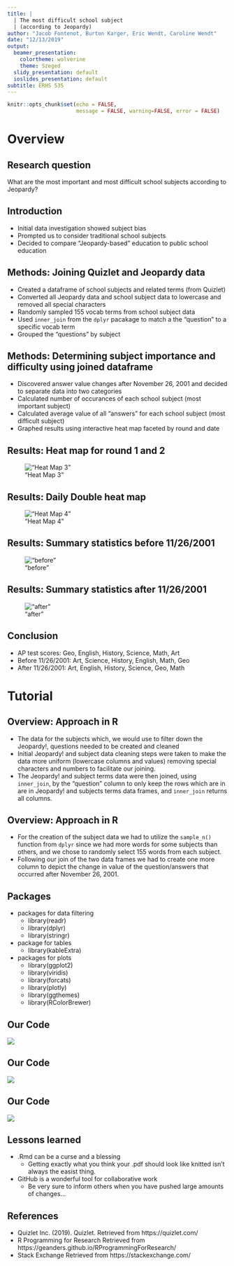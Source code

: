 ```yaml
---
title: |
  | The most difficult school subject
  | (according to Jeopardy)
author: "Jacob Fontenot, Burton Karger, Eric Wendt, Caroline Wendt"
date: "12/13/2019"
output:
  beamer_presentation:
    colortheme: wolverine
    theme: Szeged
  slidy_presentation: default
  ioslides_presentation: default
subtitle: ERHS 535
---
```


```r
knitr::opts_chunk$set(echo = FALSE,
                      message = FALSE, warning=FALSE, error = FALSE)
```


# Overview

## Research question

What are the most important and most difficult school subjects according to Jeopardy?

## Introduction

- Initial data investigation showed subject bias
- Prompted us to consider traditional school subjects
- Decided to compare "Jeopardy-based" education to public school education

## Methods: Joining Quizlet and Jeopardy data

- Created a dataframe of school subjects and related terms (from Quizlet)
- Converted all Jeopardy data and school subject data to lowercase and removed all special characters
- Randomly sampled 155 vocab terms from school subject data 
- Used `inner_join` from the `dplyr` pacakage to match a the "question" to a specific vocab term
- Grouped the "questions" by subject

## Methods: Determining subject importance and difficulty using joined dataframe

- Discovered answer value changes after November 26, 2001 and decided to separate data into two categories
- Calculated number of occurances of each school subject (most important subject)
- Calculated average value of all "answers" for each school subject (most difficult subject)
- Graphed results using interactive heat map faceted by round and date

## Results: Heat map for round 1 and 2


!["Heat Map 3"](../../jbec_jeop/graphs/hmap_4.png)

## Results: Daily Double heat map

!["Heat Map 4"](../../jbec_jeop/graphs/hmap_dd.png)

## Results: Summary statistics before 11/26/2001

!["before"](../../jbec_jeop/graphs/Screen Shot 2019-12-13 at 2.54.15 PM.png)

## Results: Summary statistics after 11/26/2001

!["after"](../../jbec_jeop/graphs/Screen Shot 2019-12-13 at 2.56.49 PM.png)

## Conclusion

- AP test scores: Geo, English, History, Science, Math, Art
- Before 11/26/2001: Art, Science, History, English, Math, Geo
- After 11/26/2001: Art, English, History,  Science, Geo, Math

# Tutorial

## Overview: Approach in R
- The data for the subjects which, we would use to filter down the Jeopardy!, questions needed to be created
and cleaned
- Initial Jeopardy! and subject data cleaning steps were taken to make the data  more uniform (lowercase columns and values) removing special characters and numbers to facilitate our joining.  
- The Jeopardy! and subject terms data were then joined, using `inner_join`, by the "question" column to only keep the rows which are in are in Jeopardy! and subjects terms data frames, and `inner_join` returns all columns. 

## Overview: Approach in R
- For the creation of the subject data we had to utilize the `sample_n()` function from `dplyr` since we had more words for some subjects than others, and we chose to randomly select 155 words from each subject. 
- Following our join of the two data frames we had to create one more column to depict the change in value of the question/answers that occurred after November 26, 2001. 

## Packages
* packages for data filtering
  + library(readr)
  + library(dplyr)
  + library(stringr)
* package for tables
  + library(kableExtra)
* packages for plots
  + library(ggplot2)
  + library(viridis)
  + library(forcats)
  + library(plotly)
  + library(ggthemes)
  + library(RColorBrewer)

## Our Code

![](../writing/Screen Shot 2019-12-13 at 1.58.02 PM.png)

## Our Code

![](../writing/Screen Shot 2019-12-13 at 1.59.46 PM.png)

## Our Code

![](../writing/Screen Shot 2019-12-13 at 2.00.06 PM.png)

## Lessons learned

- .Rmd can be a curse and a blessing
  + Getting exactly what you think your .pdf should look like knitted isn't always the easist thing. 
- GitHub is a wonderful tool for collaborative work
  + Be very sure to inform others when you have pushed large amounts of changes...

## References

- Quizlet Inc. (2019). Quizlet. Retrieved from https://quizlet.com/
- R Programming for Research Retrieved from https://geanders.github.io/RProgrammingForResearch/
- Stack Exchange Retrieved from https://stackexchange.com/ 
